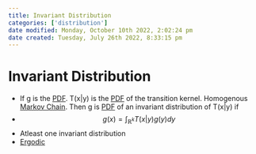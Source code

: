 ```yaml
---
title: Invariant Distribution
categories: ['distribution']
date modified: Monday, October 10th 2022, 2:02:24 pm
date created: Tuesday, July 26th 2022, 8:33:15 pm
---
```


# Invariant Distribution
- If g is the [PDF](PDF.qmd). T(x|y) is the [PDF](PDF.qmd) of the transition kernel. Homogenous [Markov Chain](Markov%20Chain.qmd). Then g is [PDF](PDF.qmd) of an invariant distribution of T(x|y) if
- $$g(x) = \int_{\mathbb{R}^{k}}T(x|y)g(y)dy$$
- Atleast one invariant distribution
- [Ergodic](Ergodic.qmd)



